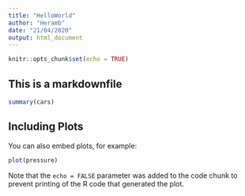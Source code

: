 ```yaml
---
title: "HelloWorld"
author: "Heramb"
date: "21/04/2020"
output: html_document
---
```


```r
knitr::opts_chunk$set(echo = TRUE)
```

## This is a markdownfile

```r
summary(cars)
```

## Including Plots

You can also embed plots, for example:

```r
plot(pressure)
```

Note that the `echo = FALSE` parameter was added to the code chunk to prevent printing of the R code that generated the plot.
